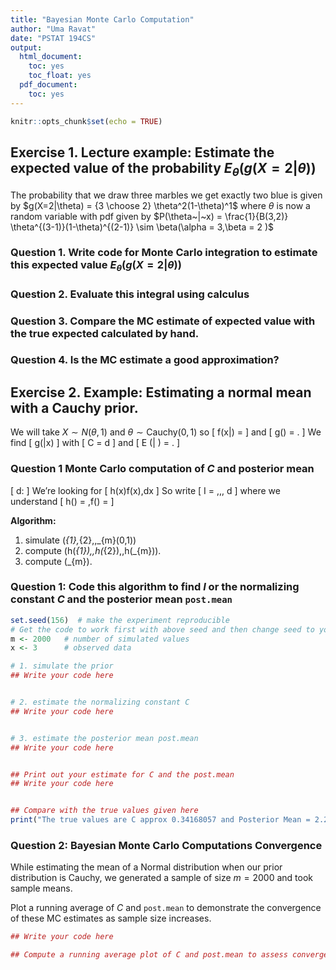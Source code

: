 ```yaml
---
title: "Bayesian Monte Carlo Computation"
author: "Uma Ravat"
date: "PSTAT 194CS"
output:
  html_document:
    toc: yes
    toc_float: yes
  pdf_document:
    toc: yes
---
```


```r
knitr::opts_chunk$set(echo = TRUE)
```


## Exercise 1. Lecture example:  Estimate the expected value of the probability $E_{\theta}(g(X=2|\theta))$

The probability that we draw three marbles we get exactly two blue is given by $g(X=2|\theta) = {3 \choose 2} \theta^2(1-\theta)^1$ where $\theta$ is now a random variable with pdf given by $P(\theta~|~x) = \frac{1}{B(3,2)} \theta^{(3-1)}(1-\theta)^{(2-1)} \sim \beta(\alpha = 3,\beta = 2 )$


### Question 1.  Write code for Monte Carlo integration to estimate this expected value $E_{\theta}(g(X=2|\theta))$


### Question 2. Evaluate this integral using calculus 



### Question 3.  Compare the MC estimate of expected value with the true expected calculated by hand. 



### Question 4. Is the MC estimate a good approximation? 



## Exercise 2. Example: Estimating a normal mean with a Cauchy prior.

  We will take $X \sim N(\theta,1)$  and $\theta \sim \mathrm{Cauchy}(0,1)$ so 
  \[
  f(x|\theta) = \frac{1}{\sqrt{2\pi}}\exp \left[-\frac{1}{2}(x - \theta)^2  \right]
  \]
  and
  \[
  g(\theta) = \frac{1}{\pi}\frac{1}{(1 + \theta^{2})}.
  \]
  We find
  \[
  g(\theta|x) \propto \exp \left[-\frac{1}{2}(x - \theta)^2  \right] \frac{1}{(1 + \theta^{2})}
  \]
  with
  \[
  C = \int \exp \left[-\frac{1}{2}(x - \theta)^2  \right] \frac{1}{(1 + \theta^{2})} d\theta
  \]
  and
  \[
  E (\theta | \mbox{data}) = \frac{ \int \theta \exp \left[-\frac{1}{2}(x - \theta)^2  \right] \frac{1}{(1 + \theta^{2})} d\theta }{C}.
  \]
  

### Question 1 Monte Carlo computation of $C$ and posterior mean

\[
\int \exp \left[-\frac{1}{2}(x - \theta)^2  \right] \frac{1}{(1 + \theta^{2})} d\theta :
\]
We're looking for
\[
\int h(x)f(x)\,dx
\]
So write
\[
I = \int \,\pi \exp\left[-\frac{(x - \theta)^{2}}{2} \right]\,\frac{1}{\pi(1 + \theta^{2})}\, d\theta
\]
where we understand
\[
h(\theta) = \pi \exp\left[-\frac{(x - \theta)^{2}}{2} \right],\quad f(\theta) = \frac{1}{\pi(1 + \theta^{2})}
\]

**Algorithm:**


1. simulate \(\theta_{1},\theta_{2},\ldots,\theta_{m}\sim \mathrm{Cauchy}(0,1)\)
2. compute \(h(\theta_{1}),\,h(\theta_{2}),\ldots,h(\theta_{m})\).
3. compute \(\overline{h}_{m}\).


### Question 1: Code this algorithm to find $I$ or the normalizing constant $C$ and the posterior mean `post.mean`

```r
set.seed(156)  # make the experiment reproducible
# Get the code to work first with above seed and then change seed to your zipcode + birthdate in format mmddyyyy and see the results you get
m <- 2000   # number of simulated values
x <- 3      # observed data

# 1. simulate the prior
## Write your code here


# 2. estimate the normalizing constant C
## Write your code here


# 3. estimate the posterior mean post.mean
## Write your code here


## Print out your estimate for C and the post.mean
## Write your code here


## Compare with the true values given here
print("The true values are C approx 0.34168057 and Posterior Mean = 2.284967653")
```


### Question 2: Bayesian Monte Carlo Computations Convergence
While estimating the mean of a Normal distribution when our prior distribution is Cauchy, we generated a sample of size $m = 2000$ and took sample means. 

Plot a running average of $C$ and `post.mean` to demonstrate the convergence of these MC estimates as sample size increases. 




```r
## Write your code here

## Compute a running average plot of C and post.mean to assess convergence

```

